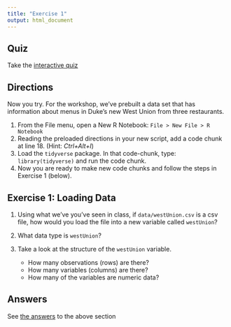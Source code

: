 ```yaml
---
title: "Exercise 1"
output: html_document
---
```


## Quiz

Take the [interactive quiz](https://libjohn.shinyapps.io/intro2r_quizzes/)


## Directions

Now you try.  For the workshop, we've prebuilt a data set that has information about menus in Duke's new West Union from three restaurants.  

1. From the File menu, open a New R Notebook:  `File > New File > R Notebook`
1. Reading the preloaded directions in your new script, add a code chunk at line 18.  (Hint: *Ctrl+Alt+I*)
1. Load the `tidyverse` package.  In that code-chunk, type: `library(tidyverse)` and run the code chunk.
1. Now you are ready to make new code chunks and follow the steps in Exercise 1 (below).


## Exercise 1: Loading Data

1. Using what we've you've seen in class, if `data/westUnion.csv` is a csv file, how would you load the file into a new variable called `westUnion`?

2. What data type is `westUnion`?

3. Take a look at the structure of the `westUnion` variable.
    - How many observations (rows) are there?
    - How many variables (columns) are there?
    - How many of the variables are numeric data?
    
## Answers

See [the answers](answers.html#part_one:_loading_data) to the above section